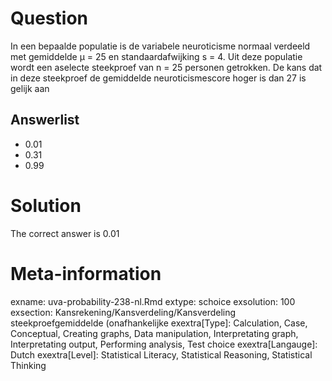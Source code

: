 Question
========

In een bepaalde populatie is de variabele neuroticisme normaal verdeeld met gemiddelde µ = 25 en standaardafwijking s = 4. Uit deze populatie wordt een aselecte steekproef van n = 25 personen getrokken. De kans dat in deze steekproef de gemiddelde neuroticismescore hoger is dan 27 is gelijk aan 

Answerlist
----------
* 0.01
* 0.31
* 0.99

Solution
========

The correct answer is  0.01 

Meta-information
================
exname: uva-probability-238-nl.Rmd 
extype: schoice 
exsolution: 100 
exsection: Kansrekening/Kansverdeling/Kansverdeling steekproefgemiddelde (onafhankelijke
exextra[Type]: Calculation, Case, Conceptual, Creating graphs, Data manipulation, Interpretating graph, Interpretating output, Performing analysis, Test choice 
exextra[Langauge]: Dutch 
exextra[Level]: Statistical Literacy, Statistical Reasoning, Statistical Thinking 
